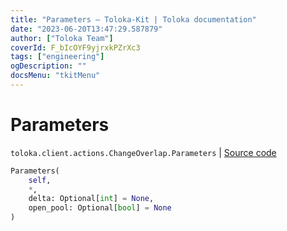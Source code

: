 ```yaml
---
title: "Parameters — Toloka-Kit | Toloka documentation"
date: "2023-06-20T13:47:29.587879"
author: ["Toloka Team"]
coverId: F_bIcOYF9yjrxkPZrXc3
tags: ["engineering"]
ogDescription: ""
docsMenu: "tkitMenu"
---
```


# Parameters

`toloka.client.actions.ChangeOverlap.Parameters` | [Source code](https://github.com/Toloka/toloka-kit/blob/v1.2.0/src/client/actions.py#L154)

```python
Parameters(
    self,
    *,
    delta: Optional[int] = None,
    open_pool: Optional[bool] = None
)
```